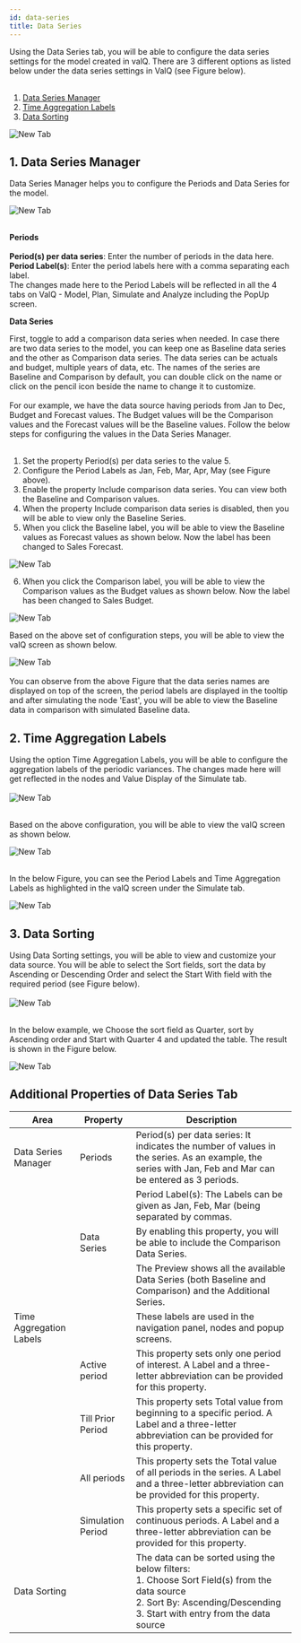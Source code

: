 ```yaml
---
id: data-series
title: Data Series
---
```


<div style={{textAlign: 'justify'}}>
Using the Data Series tab, you will be able to configure the data series
settings for the model created in valQ. There are 3 different options as
listed below under the data series settings in ValQ (see Figure
below).
</div> <br />

1.  [Data Series Manager](#1-data-series-manager)
2.  [Time Aggregation Labels](#2-time-aggregation-labels)
3.  [Data Sorting](#3-data-sorting)

<div style={{textAlign: 'center'}}>
  <Zoom>
<img alt="New Tab" src={useBaseUrl('/doc-images/model/ds1.png')} />
  </Zoom>
</div>

## 1. Data Series Manager

Data Series Manager helps you to configure the Periods and Data Series for the model.

<div style={{textAlign: 'center'}}>
  <Zoom>
<img alt="New Tab" src={useBaseUrl('/doc-images/model/ds2.png')} />
  </Zoom>
</div> <br />

**Periods** <br /> <br />
**Period(s) per data series**: Enter the number of periods in the data here. <br />
**Period Label(s)**: Enter the period labels here with a comma separating each label.<br />
The changes made here to the Period Labels will be reflected in all the 4 tabs on ValQ - Model,
Plan, Simulate and Analyze including the PopUp screen.

**Data Series** <br /> 
<div style={{textAlign: 'justify'}}>
First, toggle to add a comparison data series when needed. In case there are two data series to the model,
you can keep one as Baseline data series and the other as Comparison data series. The data series can be actuals and budget,
multiple years of data, etc. The names of the series are Baseline and Comparison by default, you can double click on the name or 
click on the pencil icon beside the name to change it to customize.      
</div> <br />

<div style={{textAlign: 'justify'}}>
For our example, we have the data source having periods from Jan to Dec,
Budget and Forecast values. The Budget values will be the Comparison
values and the Forecast values will be the Baseline values. Follow the
below steps for configuring the values in the Data Series Manager.
</div> <br />

1.  Set the property Period(s) per data series to the value 5.
2.  Configure the Period Labels as Jan, Feb, Mar, Apr, May (see Figure
    above).
3.  Enable the property Include comparison data series. You can view
    both the Baseline and Comparison values.
4.  When the property Include comparison data series is disabled, then
    you will be able to view only the Baseline Series.
5.  When you click the Baseline label, you will be able to view the
    Baseline values as Forecast values as shown below. Now the label 
    has been changed to Sales Forecast.

<div style={{textAlign: 'center'}}>
  <Zoom>
<img alt="New Tab" src={useBaseUrl('/doc-images/model/ds3.png')} />
  </Zoom>
</div>

6.  When you click the Comparison label, you will be able to view the
    Comparison values as the Budget values as shown below. Now the label 
    has been changed to Sales Budget.

<div style={{textAlign: 'center'}}>
  <Zoom>
<img alt="New Tab" src={useBaseUrl('/doc-images/model/ds4.png')} />
  </Zoom>
</div> 

Based on the above set of configuration steps, you will be able to view
the valQ screen as shown below.

<div style={{textAlign: 'center'}}>
  <Zoom>
<img alt="New Tab" src={useBaseUrl('/doc-images/model/ds5.png')} />
  </Zoom>
</div> <br />

<div style={{textAlign: 'justify'}}>
You can observe from the above Figure that the data series names are displayed on top of the screen,
the period labels are displayed in the tooltip and after simulating the node 'East', you will be able to 
view the Baseline data in comparison with simulated Baseline data.
</div>

## 2. Time Aggregation Labels

<div style={{textAlign: 'justify'}}>
Using the option Time Aggregation Labels, you will be able to
configure the aggregation labels of the periodic variances. The changes made here will 
get reflected in the nodes and Value Display of the Simulate tab.  
</div> <br />

<div style={{textAlign: 'center'}}>
  <Zoom>
<img alt="New Tab" src={useBaseUrl('/doc-images/model/ds6.png')} />
  </Zoom>
</div> <br />

Based on the above configuration, you will be able to view the valQ
screen as shown below.

<div style={{textAlign: 'center'}}>
  <Zoom>
<img alt="New Tab" src={useBaseUrl('/doc-images/model/ds7.png')} />
  </Zoom>
</div> <br />

In the below Figure, you can see the Period Labels and Time Aggregation
Labels as highlighted in the valQ screen under the Simulate tab.

<div style={{textAlign: 'center'}}>
  <Zoom>
<img alt="New Tab" src={useBaseUrl('/doc-images/model/ds8.png')} />
  </Zoom>
</div>

## 3. Data Sorting

<div style={{textAlign: 'justify'}}>
Using Data Sorting settings, you will be able to view and customize
your data source. You will be able to select the Sort fields, sort the
data by Ascending or Descending Order and select the Start With field
with the required period (see Figure below).
</div> <br />

<div style={{textAlign: 'center'}}>
  <Zoom>
<img alt="New Tab" src={useBaseUrl('/doc-images/model/ds9.png')} />
  </Zoom>
</div> <br />

In the below example, we Choose the sort field as Quarter, sort by Ascending order and 
Start with Quarter 4 and updated the table. The result is shown in the Figure below.  

<div style={{textAlign: 'center'}}>
  <Zoom>
<img alt="New Tab" src={useBaseUrl('/doc-images/model/ds10.png')} />
  </Zoom>
</div> 

## Additional Properties of Data Series Tab

| Area                    | Property            | Description                                                                                                                                                                          |
|-------------------------|---------------------|--------------------------------------------------------------------------------------------------------------------------------------------------------------------------------------|
| Data Series Manager     | Periods             | Period(s)   per data series: It indicates the number of values in the series. As an   example, the series with Jan, Feb and Mar can be entered as 3 periods.                         |
|                         |                     | Period   Label(s): The Labels can be given as Jan, Feb, Mar (being separated by   commas.                                                                                            |
|                         | Data   Series       | By   enabling this property, you will be able to include the Comparison Data   Series.                                                                                               |
|                         |                     | The   Preview shows all the available Data Series (both Baseline and Comparison)   and the Additional Series.                                                                        |
| Time Aggregation Labels |                     | These   labels are used in the navigation panel, nodes and popup screens.                                                                                                            |
|                         | Active   period     | This   property sets only one period of interest. A Label and a three-letter   abbreviation can be provided for this property.                                                       |
|                         | Till   Prior Period | This   property sets Total value from beginning to a specific period. A Label and a   three-letter abbreviation can be provided for this property.                                   |
|                         | All   periods       | This   property sets the Total value of all periods in the series. A Label and a three-letter abbreviation can be provided for this property.                                          |
|                         | Simulation   Period | This   property sets a specific set of continuous periods. A Label and a three-letter abbreviation can be provided for this property.                                              |
| Data   Sorting          |                     | The data can be sorted   using the below filters:   <br/>  1. Choose Sort Field(s) from the data source   <br/>  2. Sort By: Ascending/Descending    <br/> 3. Start with entry from the data source |
                                                                                                                                                                               
